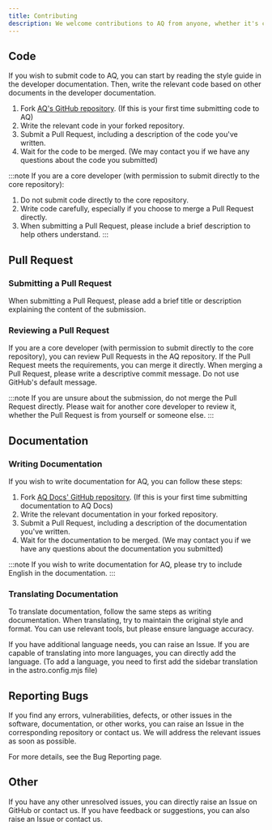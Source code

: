 ```yaml
---
title: Contributing
description: We welcome contributions to AQ from anyone, whether it's code, documentation, or feedback and suggestions. Your contributions can help improve AQ. Here, you'll find guidance on how to contribute to AQ.
---
```


## Code
If you wish to submit code to AQ, you can start by reading the style guide in the developer documentation. Then, write the relevant code based on other documents in the developer documentation.<br/>

1. Fork [AQ's GitHub repository](https://github.com/aq-org/AQ). (If this is your first time submitting code to AQ)
2. Write the relevant code in your forked repository.
3. Submit a Pull Request, including a description of the code you've written.
4. Wait for the code to be merged. (We may contact you if we have any questions about the code you submitted)

:::note
If you are a core developer (with permission to submit directly to the core repository):
1. Do not submit code directly to the core repository.
2. Write code carefully, especially if you choose to merge a Pull Request directly.
3. When submitting a Pull Request, please include a brief description to help others understand.
:::

## Pull Request
### Submitting a Pull Request
When submitting a Pull Request, please add a brief title or description explaining the content of the submission.<br/>

### Reviewing a Pull Request
If you are a core developer (with permission to submit directly to the core repository), you can review Pull Requests in the AQ repository. If the Pull Request meets the requirements, you can merge it directly. When merging a Pull Request, please write a descriptive commit message. Do not use GitHub's default message.<br/>

:::note
If you are unsure about the submission, do not merge the Pull Request directly. Please wait for another core developer to review it, whether the Pull Request is from yourself or someone else.
:::

## Documentation
### Writing Documentation
If you wish to write documentation for AQ, you can follow these steps:<br/>

1. Fork [AQ Docs' GitHub repository](https://github.com/aq-org/docs). (If this is your first time submitting documentation to AQ Docs)
2. Write the relevant documentation in your forked repository.
3. Submit a Pull Request, including a description of the documentation you've written.
4. Wait for the documentation to be merged. (We may contact you if we have any questions about the documentation you submitted)

:::note
If you wish to write documentation for AQ, please try to include English in the documentation.
:::

### Translating Documentation
To translate documentation, follow the same steps as writing documentation. When translating, try to maintain the original style and format. You can use relevant tools, but please ensure language accuracy.<br/>

If you have additional language needs, you can raise an Issue. If you are capable of translating into more languages, you can directly add the language. (To add a language, you need to first add the sidebar translation in the astro.config.mjs file)<br/>

## Reporting Bugs
If you find any errors, vulnerabilities, defects, or other issues in the software, documentation, or other works, you can raise an Issue in the corresponding repository or contact us. We will address the relevant issues as soon as possible.<br/>

For more details, see the Bug Reporting page.<br/>

## Other
If you have any other unresolved issues, you can directly raise an Issue on GitHub or contact us. If you have feedback or suggestions, you can also raise an Issue or contact us.<br/>